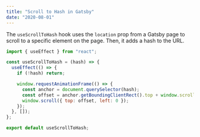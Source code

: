 ```yaml
---
title: "Scroll to Hash in Gatsby"
date: "2020-08-01"
---
```


The `useScrollToHash` hook uses the `location` prop from a Gatsby page to scroll to a specific element on the page. Then, it adds a hash to the URL.

```useScrollToHash.js
import { useEffect } from "react";

const useScrollToHash = (hash) => {
  useEffect(() => {
    if (!hash) return;

    window.requestAnimationFrame(() => {
      const anchor = document.querySelector(hash);
      const offset = anchor.getBoundingClientRect().top + window.scrollY;
      window.scroll({ top: offset, left: 0 });
    });
  }, []);
};

export default useScrollToHash;
```
